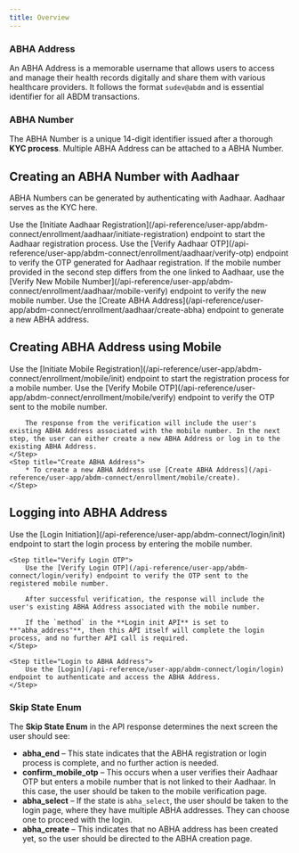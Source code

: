 ```yaml
---
title: Overview
---
```


### ABHA Address

An ABHA Address is a memorable username that allows users to access and manage their health records digitally and share them with various healthcare providers.
It follows the format `sudev@abdm` and is essential identifier for all ABDM transactions.

### ABHA Number

The ABHA Number is a unique 14-digit identifier issued after a thorough **KYC process**.
Multiple ABHA Address can be attached to a ABHA Number.

## Creating an ABHA Number with Aadhaar

ABHA Numbers can be generated by authenticating with Aadhaar. Aadhaar serves as the KYC here.

<Steps>
    <Step title="Enter the Aadhaar Number">
        Use the [Initiate Aadhaar Registration](/api-reference/user-app/abdm-connect/enrollment/aadhaar/initiate-registration) endpoint to start the Aadhaar registration process.
    </Step>
    <Step title="Verify Aadhaar OTP">
        Use the [Verify Aadhaar OTP](/api-reference/user-app/abdm-connect/enrollment/aadhaar/verify-otp) endpoint to verify the OTP generated for Aadhaar registration.
    </Step>
    <Step title="Verify Mobile Number (Optional)">
        If the mobile number provided in the second step differs from the one linked to Aadhaar, use the [Verify New Mobile Number](/api-reference/user-app/abdm-connect/enrollment/aadhaar/mobile-verify) endpoint to verify the new mobile number.
    </Step>
    <Step title="Create ABHA Address">
        Use the [Create ABHA Address](/api-reference/user-app/abdm-connect/enrollment/aadhaar/create-abha) endpoint to generate a new ABHA address.
    </Step>
</Steps>


## Creating ABHA Address using Mobile

<Steps>
    <Step title="Enter Mobile Number">
        Use the [Initiate Mobile Registration](/api-reference/user-app/abdm-connect/enrollment/mobile/init) endpoint to start the registration process for a mobile number.
    </Step>
    <Step title="Verify Mobile OTP">
        Use the [Verify Mobile OTP](/api-reference/user-app/abdm-connect/enrollment/mobile/verify) endpoint to verify the OTP sent to the mobile number.

        The response from the verification will include the user's existing ABHA Address associated with the mobile number. In the next step, the user can either create a new ABHA Address or log in to the existing ABHA Address.
    </Step>
    <Step title="Create ABHA Address">
        * To create a new ABHA Address use [Create ABHA Address](/api-reference/user-app/abdm-connect/enrollment/mobile/create).
    </Step>
</Steps>



## Logging into ABHA Address

<Steps>
    <Step title="Initiate Login">
        Use the [Login Initiation](/api-reference/user-app/abdm-connect/login/init) endpoint to start the login process by entering the mobile number.
    </Step>

    <Step title="Verify Login OTP">
        Use the [Verify Login OTP](/api-reference/user-app/abdm-connect/login/verify) endpoint to verify the OTP sent to the registered mobile number.

        After successful verification, the response will include the user's existing ABHA Address associated with the mobile number.

        If the `method` in the **Login init API** is set to **"abha_address"**, then this API itself will complete the login process, and no further API call is required.
    </Step>

    <Step title="Login to ABHA Address">
        Use the [Login](/api-reference/user-app/abdm-connect/login/login) endpoint to authenticate and access the ABHA Address.
    </Step>
</Steps>

### Skip State Enum

The **Skip State Enum** in the API response determines the next screen the user should see:

- **abha_end** – This state indicates that the ABHA registration or login process is complete, and no further action is needed.
- **confirm_mobile_otp** – This occurs when a user verifies their Aadhaar OTP but enters a mobile number that is not linked to their Aadhaar. In this case, the user should be taken to the mobile verification page.
- **abha_select** – If the state is `abha_select`, the user should be taken to the login page, where they have multiple ABHA addresses. They can choose one to proceed with the login.
- **abha_create** – This indicates that no ABHA address has been created yet, so the user should be directed to the ABHA creation page.


